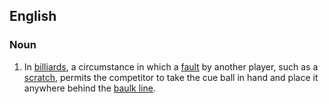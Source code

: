==English==

===Noun===
{{en-noun|sg=[[ball]] [[in]] [[hand]]|balls in hand}}
# In [[billiards]], a circumstance in which a [[fault]] by another player, such as a [[scratch]], permits the competitor to take the cue ball in hand and place it anywhere behind the [[baulk line]].
